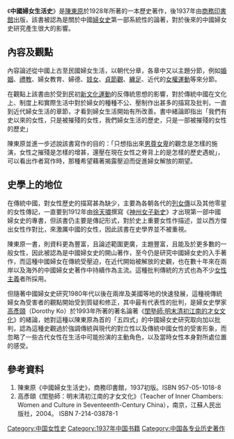 《'''中國婦女生活史'''》是[[陳東原|陳東原]]於1928年所著的一本歷史著作，後1937年由[[商務印書館|商務印書館]]出版，該書被認為是關於中國[[婦女史|婦女史]]第一部系統性的論著，對於後來的中國婦女史研究產生很大的影響。

==內容及觀點==
內容論述從中國上古至民國婦女生活，以朝代分章，各章中又以主題分節，例如[[婚姻|婚姻]]、[[禮教|禮教]]、婦女教育、婦德、[[妓女|妓女]]、[[貞節觀|貞節觀]]、[[纏足|纏足]]、近代的[[女權運動|女權運動]]等來分節。

在觀點上該書由於受到民初[[新文化運動|新文化運動]]的反傳統思想的影響，對於傳統中國在文化上、制度上和實際生活中對於婦女的種種不公、壓制作出甚多的描寫及批判，一直到近代婦女生活的章節，才看到婦女生活開始有所改善。書中緒論即指出「我們有史以來的女性，只是被摧殘的女性，我們婦女生活的歷史，只是一部被摧殘的女性的歷史」

陳東原並進一步述說該書寫作的目的：「只想指出來[[男尊女卑|男尊女卑]]的觀念是怎樣的施演，女性之摧殘是怎樣的增甚，還壓在現在女性之脊背上的是怎樣的歷史遇蛻」，可以看出作者寫作時，那種希望藉著揭露壓迫而促進婦女解放的期望。

==史學上的地位==
在傳統中國，對女性歷史的描寫甚為缺少，主要為各朝各代的[[列女傳|列女傳]]以及其他零星的女性傳記，一直要到1912年由[[徐天嘯|徐天嘯]]撰寫《[[神州女子新史|神州女子新史]]》才出現第一部中國婦女史的專書，但該書仍主要是傳記形式，對於史上重要女性作描述，並以西方傑出女性作對比，來激厲中國的女性，因此該書在史學界並不被重視。

陳東原一書，則資料更為豐富，且論述範圍更廣，主題豐富，且能及於更多數的一般女性，因此被認為是中國婦女史的開山著作，至今仍是研究中國婦女史的入手著作，而這種中國婦女在傳統受壓迫，在近代開始被解放的史觀，也在數十年來在兩岸以及海外的中國婦女史著作中持續作為主流。這種批判傳統的方式也為不少[[女性主義|女性主義]]者所採用。

但隨著中國婦女史研究1980年代以後在兩岸及美國等地的快速發展，這種視傳統婦女為受害者的觀點開始受到質疑和修正，其中最有代表性的批判，是婦女史學家[[高彥頤|高彥頤]]（Dorothy Ko）於1993年所著的著名論著《[[閨塾師:明末清初江南的才女文化|閨塾師:明末清初江南的才女文化]]》的緒論，她對這種以陳東原為首的「五四式」的中國婦女史研究取向加以批判，認為這種史觀過於強調傳統與現代的對立性以及傳統中國女性的受害形象，而忽略了一些古代女性在生活中可能扮演的主動角色，以及當時女性本身對所處位置的感受。

==參考資料==
#陳東原《中國婦女生活史》，商務印書館，1937初版。ISBN 957-05-1018-8
#高彥頤《閨塾師：明末清初江南的才女文化》（Teacher of Inner Chambers: Women and Culture in Seventeenth-Century China），南京，江蘇人民出版社，2004。 ISBN 7-214-03878-1

[[Category:中国女性史|Category:中国女性史]]
[[Category:1937年中国书籍|Category:1937年中国书籍]]
[[Category:中国各专业历史著作|Category:中国各专业历史著作]]